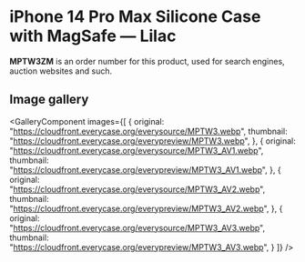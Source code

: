 
# iPhone 14 Pro Max Silicone Case with MagSafe — Lilac

<Callout type='info' emoji='👉🏻'>**MPTW3ZM** is an order number for this product, used for search engines, auction websites and such.</Callout>

## Image gallery

<GalleryComponent
    images={[
      {
        original: "https://cloudfront.everycase.org/everysource/MPTW3.webp",
        thumbnail: "https://cloudfront.everycase.org/everypreview/MPTW3.webp",
      },
      {
        original: "https://cloudfront.everycase.org/everysource/MPTW3_AV1.webp",
        thumbnail: "https://cloudfront.everycase.org/everypreview/MPTW3_AV1.webp",
      },
      {
        original: "https://cloudfront.everycase.org/everysource/MPTW3_AV2.webp",
        thumbnail: "https://cloudfront.everycase.org/everypreview/MPTW3_AV2.webp",
      },
      {
        original: "https://cloudfront.everycase.org/everysource/MPTW3_AV3.webp",
        thumbnail: "https://cloudfront.everycase.org/everypreview/MPTW3_AV3.webp",
      }
    ]}
  />
